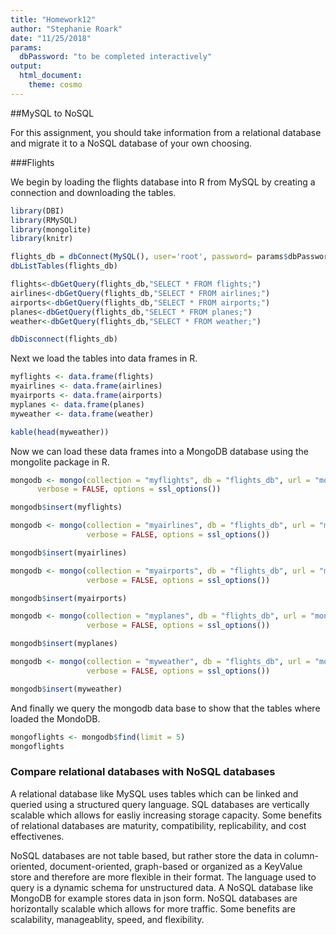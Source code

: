 ```yaml
---
title: "Homework12"
author: "Stephanie Roark"
date: "11/25/2018"
params:
  dbPassword: "to be completed interactively"
output:
  html_document:
    theme: cosmo
---
```


##MySQL to NoSQL

For this assignment, you should take information from a relational database and migrate it to a NoSQL database of your own choosing. 

###Flights

We begin by loading the flights database into R from MySQL by creating a connection and downloading the tables.

```r
library(DBI)
library(RMySQL)
library(mongolite)
library(knitr)

flights_db = dbConnect(MySQL(), user='root', password= params$dbPassword, dbname='flights', host='localhost')
dbListTables(flights_db)

flights<-dbGetQuery(flights_db,"SELECT * FROM flights;")
airlines<-dbGetQuery(flights_db,"SELECT * FROM airlines;")
airports<-dbGetQuery(flights_db,"SELECT * FROM airports;")
planes<-dbGetQuery(flights_db,"SELECT * FROM planes;")
weather<-dbGetQuery(flights_db,"SELECT * FROM weather;")

dbDisconnect(flights_db)
```

Next we load the tables into data frames in R.

```r
myflights <- data.frame(flights)
myairlines <- data.frame(airlines)
myairports <- data.frame(airports)
myplanes <- data.frame(planes)
myweather <- data.frame(weather)

kable(head(myweather))
```

Now we can load these data frames into a MongoDB database using the mongolite package in R.

```r
mongodb <- mongo(collection = "myflights", db = "flights_db", url = "mongodb://localhost",
      verbose = FALSE, options = ssl_options())

mongodb$insert(myflights)

mongodb <- mongo(collection = "myairlines", db = "flights_db", url = "mongodb://localhost",
                 verbose = FALSE, options = ssl_options())

mongodb$insert(myairlines)

mongodb <- mongo(collection = "myairports", db = "flights_db", url = "mongodb://localhost",
                 verbose = FALSE, options = ssl_options())

mongodb$insert(myairports)

mongodb <- mongo(collection = "myplanes", db = "flights_db", url = "mongodb://localhost",
                 verbose = FALSE, options = ssl_options())

mongodb$insert(myplanes)

mongodb <- mongo(collection = "myweather", db = "flights_db", url = "mongodb://localhost",
                 verbose = FALSE, options = ssl_options())

mongodb$insert(myweather)
```

And finally we query the mongodb data base to show that the tables where loaded the MondoDB.

```r
mongoflights <- mongodb$find(limit = 5)
mongoflights

```

### Compare relational databases with NoSQL databases

A relational database like MySQL uses tables which can be linked and queried using a structured query language. SQL databases are vertically scalable which allows for easliy increasing storage capacity. Some benefits of relational databases are maturity, compatibility, replicability, and cost effectivenes. 

NoSQL databases are not table based, but rather store the data in column-oriented, document-oriented, graph-based or organized as a KeyValue store and therefore are more flexible in their format. The language used to query is a dynamic schema for unstructured data. A NoSQL database like MongoDB for example stores data in json form. NoSQL databases are horizontally scalable which allows for more traffic. Some benefits are scalability, manageablity, speed, and flexibility.